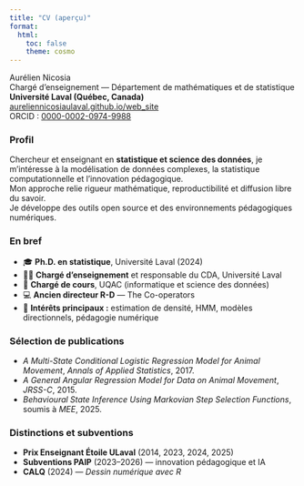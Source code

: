 ```yaml
---
title: "CV (aperçu)"
format:
  html:
    toc: false
    theme: cosmo
---
```


Aurélien Nicosia  
Chargé d’enseignement — Département de mathématiques et de statistique  
**Université Laval (Québec, Canada)**  
[aureliennicosiaulaval.github.io/web_site](https://aureliennicosiaulaval.github.io/web_site)  
ORCID : [0000-0002-0974-9988](https://orcid.org/0000-0002-0974-9988)



### Profil
Chercheur et enseignant en **statistique et science des données**, je m’intéresse à la modélisation de données complexes, la statistique computationnelle et l’innovation pédagogique.  
Mon approche relie rigueur mathématique, reproductibilité et diffusion libre du savoir.  
Je développe des outils open source et des environnements pédagogiques numériques.



### En bref
- 🎓 **Ph.D. en statistique**, Université Laval (2024)  
- 👨‍🏫 **Chargé d’enseignement** et responsable du CDA, Université Laval  
- 🤝 **Chargé de cours**, UQAC (informatique et science des données)  
- 💻 **Ancien directeur R-D** — The Co-operators 
- 🧠 **Intérêts principaux :** estimation de densité, HMM, modèles directionnels, pédagogie numérique




### Sélection de publications
- *A Multi-State Conditional Logistic Regression Model for Animal Movement*, *Annals of Applied Statistics*, 2017.  
- *A General Angular Regression Model for Data on Animal Movement*, *JRSS-C*, 2015.  
- *Behavioural State Inference Using Markovian Step Selection Functions*, soumis à *MEE*, 2025.



### Distinctions et subventions
- **Prix Enseignant Étoile ULaval** (2014, 2023, 2024, 2025)  
- **Subventions PAIP** (2023–2026) — innovation pédagogique et IA  
- **CALQ** (2024) — *Dessin numérique avec R*


